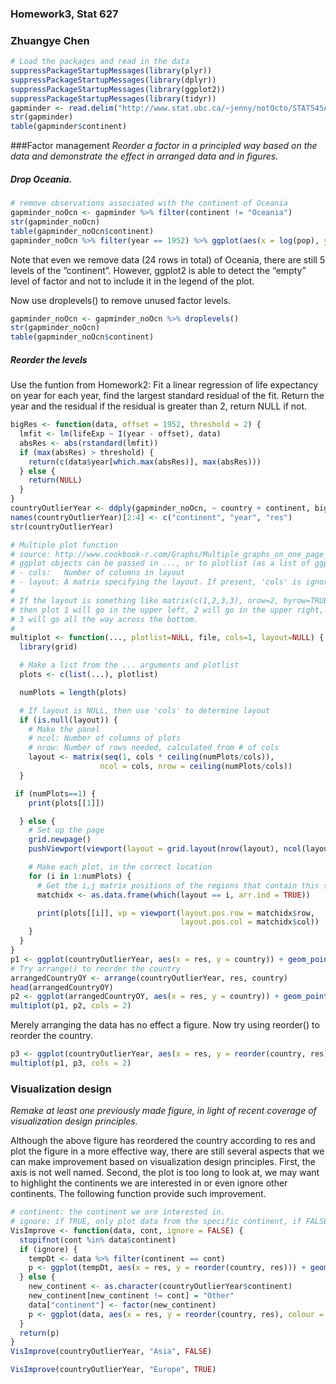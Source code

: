### Homework3, Stat 627
### Zhuangye Chen
```r
# Load the packages and read in the data
suppressPackageStartupMessages(library(plyr))
suppressPackageStartupMessages(library(dplyr))
suppressPackageStartupMessages(library(ggplot2))
suppressPackageStartupMessages(library(tidyr))
gapminder <- read.delim("http://www.stat.ubc.ca/~jenny/notOcto/STAT545A/examples/gapminder/data/gapminderDataFiveYear.txt")
str(gapminder)
table(gapminder$continent)
```

###Factor management
*Reorder a factor in a principled way based on the data and demonstrate the effect in arranged data and in figures.*

##### Drop Oceania.
```r
# remove observations associated with the continent of Oceania
gapminder_noOcn <- gapminder %>% filter(continent != "Oceania")
str(gapminder_noOcn)
table(gapminder_noOcn$continent)
gapminder_noOcn %>% filter(year == 1952) %>% ggplot(aes(x = log(pop), y=lifeExp, colour = continent)) + geom_point(size = 2)
```

Note that even we remove data (24 rows in total) of Oceania, there are still 5 levels of the "continent". However, ggplot2 is able to detect the "empty" level of factor and not to include it in the legend of the plot.

Now use droplevels() to remove unused factor levels.
```r
gapminder_noOcn <- gapminder_noOcn %>% droplevels()
str(gapminder_noOcn)
table(gapminder_noOcn$continent)
```

##### Reorder the levels
Use the funtion from Homework2: Fit a linear regression of life expectancy on year for each year, find the largest standard residual of the fit. Return the year and the residual if the residual is greater than 2, return NULL if not.
```r
bigRes <- function(data, offset = 1952, threshold = 2) {
  lmfit <- lm(lifeExp ~ I(year - offset), data)
  absRes <- abs(rstandard(lmfit))
  if (max(absRes) > threshold) {
    return(c(data$year[which.max(absRes)], max(absRes)))
  } else {
    return(NULL)
  }
}
countryOutlierYear <- ddply(gapminder_noOcn, ~ country + continent, bigRes)
names(countryOutlierYear)[2:4] <- c("continent", "year", "res")
str(countryOutlierYear)
```

```r
# Multiple plot function
# source: http://www.cookbook-r.com/Graphs/Multiple_graphs_on_one_page_(ggplot2)/
# ggplot objects can be passed in ..., or to plotlist (as a list of ggplot objects)
# - cols:   Number of columns in layout
# - layout: A matrix specifying the layout. If present, 'cols' is ignored.
#
# If the layout is something like matrix(c(1,2,3,3), nrow=2, byrow=TRUE),
# then plot 1 will go in the upper left, 2 will go in the upper right, and
# 3 will go all the way across the bottom.
#
multiplot <- function(..., plotlist=NULL, file, cols=1, layout=NULL) {
  library(grid)

  # Make a list from the ... arguments and plotlist
  plots <- c(list(...), plotlist)

  numPlots = length(plots)

  # If layout is NULL, then use 'cols' to determine layout
  if (is.null(layout)) {
    # Make the panel
    # ncol: Number of columns of plots
    # nrow: Number of rows needed, calculated from # of cols
    layout <- matrix(seq(1, cols * ceiling(numPlots/cols)),
                    ncol = cols, nrow = ceiling(numPlots/cols))
  }

 if (numPlots==1) {
    print(plots[[1]])

  } else {
    # Set up the page
    grid.newpage()
    pushViewport(viewport(layout = grid.layout(nrow(layout), ncol(layout))))

    # Make each plot, in the correct location
    for (i in 1:numPlots) {
      # Get the i,j matrix positions of the regions that contain this subplot
      matchidx <- as.data.frame(which(layout == i, arr.ind = TRUE))

      print(plots[[i]], vp = viewport(layout.pos.row = matchidx$row,
                                      layout.pos.col = matchidx$col))
    }
  }
}
p1 <- ggplot(countryOutlierYear, aes(x = res, y = country)) + geom_point()
# Try arrange() to reorder the country
arrangedCountryOY <- arrange(countryOutlierYear, res, country)
head(arrangedCountryOY)
p2 <- ggplot(arrangedCountryOY, aes(x = res, y = country)) + geom_point()
multiplot(p1, p2, cols = 2)
```

Merely arranging the data has no effect a figure. Now try using reorder() to reorder the country.

```r
p3 <- ggplot(countryOutlierYear, aes(x = res, y = reorder(country, res))) + geom_point()
multiplot(p1, p3, cols = 2)
```

### Visualization design
*Remake at least one previously made figure, in light of recent coverage of visualization design principles.*

Although the above figure has reordered the country according to res and plot the figure in a more effective way, there are still several aspects that we can make improvement based on visualization design principles. First, the axis is not well named. Second, the plot is too long to look at, we may want to highlight the continents we are interested in or even ignore other continents. The following function provide such improvement.
```r
# continent: the continent we are interested in.
# ignore: if TRUE, only plot data from the specific continent, if FALSE, highlight data from that continent
VisImprove <- function(data, cont, ignore = FALSE) {
  stopifnot(cont %in% data$continent)
  if (ignore) {
    tempDt <- data %>% filter(continent == cont)
    p <- ggplot(tempDt, aes(x = res, y = reorder(country, res))) + geom_point() + xlab("Biggest Residual from Linear Regression over Years") + ylab("Country")
  } else {
    new_continent <- as.character(countryOutlierYear$continent)
    new_continent[new_continent != cont] = "Other"
    data["continent"] <- factor(new_continent)
    p <- ggplot(data, aes(x = res, y = reorder(country, res), colour = continent)) + geom_point() + xlab("Biggest Residual from Linear Regression Over Years") + ylab("Country") + scale_colour_manual(values = c("red", "black"))
  }
  return(p)
}
VisImprove(countryOutlierYear, "Asia", FALSE)
```
```r
VisImprove(countryOutlierYear, "Europe", TRUE)
```
